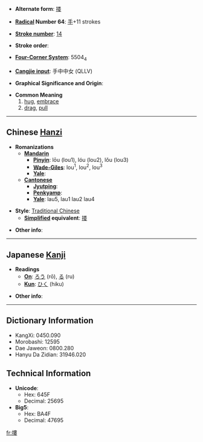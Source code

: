 * '''Alternate form''': [[搂]]

* '''[[Wiktionary:Chinese radical index| Radical]] Number 64''': [[Wiktionary:Chinese radical index 手|手]]+11 strokes

* '''[[Wiktionary:Chinese total strokes index|Stroke number]]''': [[Wiktionary:Chinese total strokes index 14|14]]

* '''Stroke order''': 

* '''[[Wiktionary:Chinese four corner index|Four-Corner System]]''': 5504<sub>4</sub>

* '''[[Wiktionary:Chinese Cangjie index|Cangjie input]]''': 手中中女 (QLLV)

* '''Graphical Significance and Origin''': 

* '''Common Meaning'''
*#[[hug]], [[embrace]]
*# [[drag]], [[pull]]

----

== Chinese [[Hanzi]] ==

* '''Romanizations'''
** '''[[Mandarin]]'''
*** '''[[Pinyin]]''': lōu (lou1), lóu (lou2), lǒu (lou3)
*** '''[[Wade-Giles]]''': lou<sup>1</sup>, lou<sup>2</sup>, lou<sup>3</sup>
*** '''[[Yale]]''': 
** '''[[Cantonese]]'''
*** '''[[Jyutping]]''':
*** '''[[Penkyamp]]''': 
*** '''[[Yale]]''': lau5, lau1 lau2 lau4

* '''Style''': [[Traditional Chinese]] 
** '''[[Simplified Chinese|Simplified]] equivalent''': [[搂]]

* '''Other info''': 

----

== Japanese [[Kanji]] ==

* '''Readings'''
** '''[[On]]''': [[ろう]] (rō), [[る]] (ru)
** '''[[Kun]]''': [[ひく]] (hiku)

* '''Other info''':  

----

== Dictionary Information ==

* KangXi: 0450.090
* Morobashi: 12595
* Dae Jaweon: 0800.280
* Hanyu Da Zidian: 31946.020

== Technical Information ==

* '''Unicode''':
** Hex: 645F
** Decimal: 25695
* '''Big5''':
** Hex: BA4F
** Decimal: 47695

[[fr:摟]]